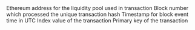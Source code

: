 <ParamField path="amount1">

</ParamField>
<ParamField path="amount0">

</ParamField>
<ParamField path="contract_address">
Ethereum address for the liquidity pool used in transaction
</ParamField>
<ParamField path="evt_block_number">
Block number which processed the unique transaction hash
</ParamField>
<ParamField path="evt_block_time">
Timestamp for block event time in UTC
</ParamField>
<ParamField path="evt_index">
Index value of the transaction
</ParamField>
<ParamField path="evt_tx_hash">
Primary key of the transaction
</ParamField>
<ParamField path="liquidity">

</ParamField>
<ParamField path="recipient">

</ParamField>
<ParamField path="sender">

</ParamField>
<ParamField path="sqrtPriceX96">

</ParamField>
<ParamField path="tick">

</ParamField>
